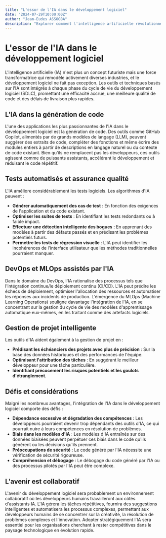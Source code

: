 ```yaml
---
title: "L'essor de l'IA dans le développement logiciel"
date: "2024-07-29T10:00:00Z"
author: "Jean-Eudes ASSOGBA"
description: "Explorer comment l'intelligence artificielle révolutionne le cycle de vie du développement logiciel, de la génération de code aux tests et déploiements automatisés."
---
```


# L'essor de l'IA dans le développement logiciel

L'intelligence artificielle (IA) n'est plus un concept futuriste mais une force transformatrice qui remodèle activement diverses industries, et le développement logiciel ne fait pas exception. Les outils et techniques basés sur l'IA sont intégrés à chaque phase du cycle de vie du développement logiciel (SDLC), promettant une efficacité accrue, une meilleure qualité de code et des délais de livraison plus rapides.

## L'IA dans la génération de code

L'une des applications les plus passionnantes de l'IA dans le développement logiciel est la génération de code. Des outils comme GitHub Copilot, alimentés par de grands modèles de langage (LLM), peuvent suggérer des extraits de code, compléter des fonctions et même écrire des modules entiers à partir de descriptions en langage naturel ou du contexte de code existant. Bien qu'ils ne remplacent pas les développeurs, ces outils agissent comme de puissants assistants, accélérant le développement et réduisant le code répétitif.

## Tests automatisés et assurance qualité

L'IA améliore considérablement les tests logiciels. Les algorithmes d'IA peuvent :

- **Générer automatiquement des cas de test** : En fonction des exigences de l'application et du code existant.
- **Optimiser les suites de tests** : En identifiant les tests redondants ou à faible impact.
- **Effectuer une détection intelligente des bogues** : En apprenant des modèles à partir des défauts passés et en prédisant les problèmes potentiels futurs.
- **Permettre les tests de régression visuelle** : L'IA peut identifier les incohérences de l'interface utilisateur que les méthodes traditionnelles pourraient manquer.

## DevOps et MLOps assistés par l'IA

Dans le domaine du DevOps, l'IA rationalise des processus tels que l'intégration continue/le déploiement continu (CI/CD). L'IA peut prédire les échecs de déploiement, optimiser l'allocation des ressources et automatiser les réponses aux incidents de production. L'émergence du MLOps (Machine Learning Operations) souligne davantage l'intégration de l'IA, en se concentrant sur la gestion du cycle de vie des modèles d'apprentissage automatique eux-mêmes, en les traitant comme des artefacts logiciels.

## Gestion de projet intelligente

Les outils d'IA aident également à la gestion de projet en :

- **Prédisant les échéanciers des projets avec plus de précision** : Sur la base des données historiques et des performances de l'équipe.
- **Optimisant l'attribution des tâches** : En suggérant le meilleur développeur pour une tâche particulière.
- **Identifiant précocement les risques potentiels et les goulots d'étranglement**.

## Défis et considérations

Malgré les nombreux avantages, l'intégration de l'IA dans le développement logiciel comporte des défis :

- **Dépendance excessive et dégradation des compétences** : Les développeurs pourraient devenir trop dépendants des outils d'IA, ce qui pourrait nuire à leurs compétences en résolution de problèmes.
- **Biais dans les modèles d'IA** : Les modèles d'IA entraînés sur des données biaisées peuvent perpétuer ces biais dans le code qu'ils génèrent ou les décisions qu'ils prennent.
- **Préoccupations de sécurité** : Le code généré par l'IA nécessite une vérification de sécurité rigoureuse.
- **Compréhension et débogage** : Le débogage du code généré par l'IA ou des processus pilotés par l'IA peut être complexe.

## L'avenir est collaboratif

L'avenir du développement logiciel sera probablement un environnement collaboratif où les développeurs humains travailleront aux côtés d'assistants IA. L'IA gérera les tâches répétitives, fournira des suggestions intelligentes et automatisera les processus complexes, permettant aux développeurs humains de se concentrer sur la créativité, la résolution de problèmes complexes et l'innovation. Adopter stratégiquement l'IA sera essentiel pour les organisations cherchant à rester compétitives dans le paysage technologique en évolution rapide.
